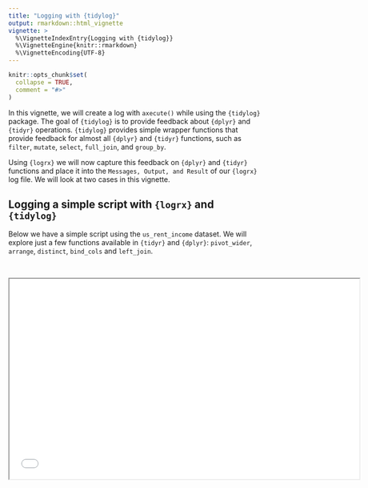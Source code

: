 ```yaml
---
title: "Logging with {tidylog}"
output: rmarkdown::html_vignette
vignette: >
  %\VignetteIndexEntry{Logging with {tidylog}}
  %\VignetteEngine{knitr::rmarkdown}
  %\VignetteEncoding{UTF-8}
---
```


```r
knitr::opts_chunk$set(
  collapse = TRUE,
  comment = "#>"
)
```

In this vignette, we will create a log with `axecute()` while using the `{tidylog}` package.  The goal of `{tidylog}` is to provide feedback about `{dplyr}` and `{tidyr}` operations.  `{tidylog}` provides simple wrapper functions that provide feedback for almost all `{dplyr}` and `{tidyr}` functions, such as `filter`, `mutate`, `select`, `full_join`, and `group_by`. 

Using `{logrx}` we will now capture this feedback on `{dplyr}` and `{tidyr}` functions and place it into the `Messages, Output, and Result` of our `{logrx}` log file.  We will look at two cases in this vignette.

## Logging a simple script with `{logrx}` and `{tidylog}`

Below we have a simple script using the `us_rent_income` dataset.  We will explore just a few functions available in `{tidyr}` and `{dplyr}`: `pivot_wider`, `arrange`, `distinct`, `bind_cols` and `left_join`.  

<br>

<iframe width="700" height="400" src='ex1_tidylog_R_file.html'/>

<br>

Using `axecute(ex1_tidylog.R)` we produce a log file.  Below we snapshot just the pertinent information for users interested in the `{tidylog}` feeback.  This feedback is placed by the `{logrx}` package into the `Messages, Output, and Result` section of the log.

<br>

<iframe width="700" height="400" src='ex1_tidylog_log.html'/>

<br>

## Logging an ADSL script with `{logrx}` and `{tidylog}`

Now we use an R script that creates an `ADSL` dataset and get a log file.  This file was generated using the `{admiral}` package for creating ADaM datasets.  We can quickly generate this file by using the following command `admiral::use_ad_template("adsl")`.

Feel free to explore the script.  The next section showcases the output for the log file after we have used `axecute` on the script.

<br>

<iframe width="700" height="400" src='ex2_tidylog_adsl_R_file.html'/>

<br>

We only showcase the feedback in the script relevant to our discussion on `{tidylog}`.  Again, the `{logrx}` package places feedback from `{tidylog}` into the `Messages, Output, and Result`section of the log file.  

<br>

<iframe width="700" height="400" src='ex2_tidylog_adsl_log.html'/>

<br>

Success!! We just `axecuted` two scripts using `{logrx}` and `{tidylog}`. Remember that feedback from `{tidylog}` is placed into the `Messages, Output, and Result` section of the log file.

